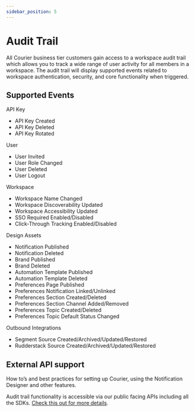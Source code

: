 ```yaml
---
sidebar_position: 5
---
```


# Audit Trail

All Courier business tier customers gain access to a workspace audit trail which allows you to track a wide range of user activity for all members in a workspace. The audit trail will display supported events related to workspace authentication, security, and core functionality when triggered.

## Supported Events

API Key

- API Key Created
- API Key Deleted
- API Key Rotated

User

- User Invited
- User Role Changed
- User Deleted
- User Logout

Workspace

- Workspace Name Changed
- Workspace Discoverability Updated
- Workspace Accessibility Updated
- SSO Required Enabled/Disabled
- Click-Through Tracking Enabled/Disabled

Design Assets

- Notification Published
- Notification Deleted
- Brand Published
- Brand Deleted
- Automation Template Published
- Automation Template Deleted
- Preferences Page Published
- Preferences Notification Linked/Unlinked
- Preferences Section Created/Deleted
- Preferences Section Channel Added/Removed
- Preferences Topic Created/Deleted
- Preferences Topic Default Status Changed

Outbound Integrations

- Segment Source Created/Archived/Updated/Restored
- Rudderstack Source Created/Archived/Updated/Restored

## External API support

How to’s and best practices for setting up Courier, using the Notification Designer and other features.

Audit trail functionality is accessible via our public facing APIs including all the SDKs. [Check this out for more details](https://www.courier.com/docs/reference/audit-events/).
